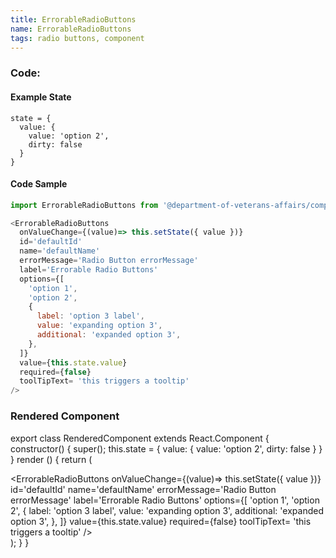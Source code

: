 ```yaml
---
title: ErrorableRadioButtons
name: ErrorableRadioButtons
tags: radio buttons, component
---
```



### Code:

#### Example State
```
state = {
  value: {
    value: 'option 2',
    dirty: false
  }
}
```

#### Code Sample
```javascript
import ErrorableRadioButtons from '@department-of-veterans-affairs/component-library/ErrorableRadioButtons'

<ErrorableRadioButtons
  onValueChange={(value)=> this.setState({ value })}
  id='defaultId'
  name='defaultName'
  errorMessage='Radio Button errorMessage'
  label='Errorable Radio Buttons'
  options={[
    'option 1',
    'option 2',
    {
      label: 'option 3 label',
      value: 'expanding option 3',
      additional: 'expanded option 3',
    },
  ]}
  value={this.state.value}
  required={false}
  toolTipText= 'this triggers a tooltip'
/>
```

### Rendered Component

export class RenderedComponent extends React.Component {
  constructor() {
    super();
    this.state = {
      value: {
        value: 'option 2',
        dirty: false
      }
    }
  }
  render () {
    return (
      <div className="site-c-reactcomp__rendered">
        <ErrorableRadioButtons
          onValueChange={(value)=> this.setState({ value })}
          id='defaultId'
          name='defaultName'
          errorMessage='Radio Button errorMessage'
          label='Errorable Radio Buttons'
          options={[
            'option 1',
            'option 2',
            {
              label: 'option 3 label',
              value: 'expanding option 3',
              additional: 'expanded option 3',
            },
          ]}
          value={this.state.value}
          required={false}
          toolTipText= 'this triggers a tooltip'
        />
      </div>
    );
  }
}

<RenderedComponent />
